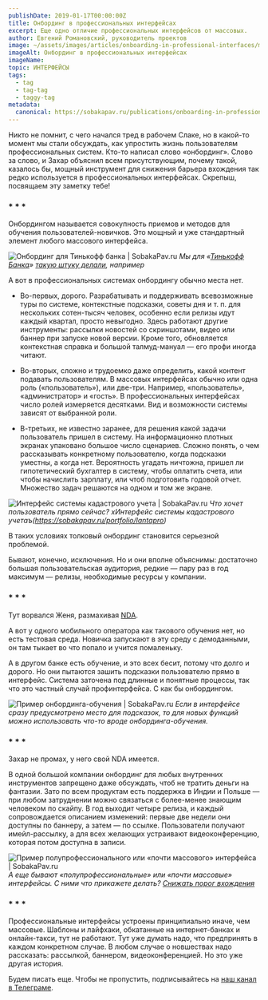 ```yaml
---
publishDate: 2019-01-17T00:00:00Z
title: Онбординг в профессиональных интерфейсах
excerpt: Еще одно отличие профессиональных интерфейсов от массовых.
author: Евгений Романовский, руководитель проектов
image: ~/assets/images/articles/onboarding-in-professional-interfaces/main.jpeg
imageAlt: Онбординг в профессиональных интерфейсах
imageName:                    
topic: ИНТЕРФЕЙСЫ
tags:
  - tag
  - tag-tag
  - taggy-tag
metadata:
  canonical: https://sobakapav.ru/publications/onboarding-in-professional-interfaces
---
```



Никто не помнит, с чего начался тред в рабочем Слаке, но в какой-то момент мы стали обсуждать, как упростить жизнь пользователям профессиональных систем. Кто-то написал слово «онбординг». Слово за слово, и Захар объяснил всем присутствующим, почему такой, казалось бы, мощный инструмент для снижения барьера вхождения так редко используется в профессиональных интерфейсах. Скрепыш, посвящаем эту заметку тебе!

### * * *

Онбордингом называется совокупность приемов и методов для обучения пользователей-новичков. Это мощный и уже стандартный элемент любого массового интерфейса.

![Онбординг для Тинькофф банка | SobakaPav.ru](~/assets/images/articles/onboarding-in-professional-interfaces/1.png)
_Мы для «[Тинькофф Банка](https://www.tbank.ru/)» [такую штуку делали](https://sobakapav.ru/portfolio/tinkoff), например_

А вот в профессиональных системах онбордингу обычно места нет.

- Во-первых, дорого. Разрабатывать и поддерживать всевозможные туры по системе, контекстные подсказки, советы дня и т. п. для нескольких сотен-тысяч человек, особенно если релизы идут каждый квартал, просто невыгодно. Здесь работают другие инструменты: рассылки новостей со скриншотами, видео или баннер при запуске новой версии. Кроме того, обновляется контекстная справка и большой талмуд-мануал — его профи иногда читают.

- Во-вторых, сложно и трудоемко даже определить, какой контент подавать пользователям. В массовых интерфейсах обычно или одна роль («пользователь»), или две-три. Например, «пользователь», «администратор» и «гость». В профессиональных интерфейсах число ролей измеряется десятками. Вид и возможности системы зависят от выбранной роли.

- В-третьих, не известно заранее, для решения какой задачи пользователь пришел в систему. На информационно плотных экранах упаковано большое число сценариев. Сложно понять, о чем рассказывать конкретному пользователю, когда подсказки уместны, а когда нет. Вероятность угадать ничтожна, пришел ли гипотетический бухгалтер в систему, чтобы оплатить счета, или чтобы начислить зарплату, или чтоб подготовить годовой отчет. Множество задач решаются на одном и том же экране.

![Интерфейс системы кадастрового учета | SobakaPav.ru](~/assets/images/articles/onboarding-in-professional-interfaces/2.png)
_Что хочет пользователь прямо сейчас? хИнтерфейс системы кадастрового учетаъ(https://sobakapav.ru/portfolio/lantapro)_

В таких условиях толковый онбординг становится серьезной проблемой.

Бывают, конечно, исключения. Но и они вполне объяснимы: достаточно большая пользовательская аудитория, редкие — пару раз в год максимум — релизы, необходимые ресурсы у компании.


### * * *
Тут ворвался Женя, размахивая [NDA](https://ru.wikipedia.org/wiki/%D0%A1%D0%BE%D0%B3%D0%BB%D0%B0%D1%88%D0%B5%D0%BD%D0%B8%D0%B5_%D0%BE_%D0%BD%D0%B5%D1%80%D0%B0%D0%B7%D0%B3%D0%BB%D0%B0%D1%88%D0%B5%D0%BD%D0%B8%D0%B8).

А вот у одного мобильного оператора как такового обучения нет, но есть тестовая среда. Новичка запускают в эту среду с демоданными, он там тыкает во что попало и учится помаленьку.

А в другом банке есть обучение, и это всех бесит, потому что долго и дорого. Но они пытаются зашить подсказки пользователю прямо в интерфейс. Система заточена под длинные и понятные процессы, так что это частный случай профинтерфейса. С как бы онбордингом.

![Пример онбординга-обучения | SobakaPav.ru](~/assets/images/articles/onboarding-in-professional-interfaces/3.png)
_Если в интерфейсе сразу предусмотрено место для подсказок, то для новых функций можно использовать что-то вроде онбординга-обучения._

### * * *

Захар не промах, у него свой NDA имеется.

В одной большой компании онбординг для любых внутренних инструментов запрещено даже обсуждать, чтоб не тратить деньги на фантазии. Зато по всем продуктам есть поддержка в Индии и Польше — при любом затруднении можно связаться с более-менее знающим человеком по скайпу. В год выходит четыре релиза, и каждый сопровождается описанием изменений: первые две недели они доступны по баннеру, а затем — по ссылке. Пользователи получают имейл-рассылку, а для всех желающих устраивают видеоконференцию, которая потом доступна в записи.

![Пример полупрофессионального или «почти массового» интерфейса | SobakaPav.ru](~/assets/images/articles/onboarding-in-professional-interfaces/4.png)
_А еще бывают «полупрофессиональные» или «почти массовые» интерфейсы. С ними что прикажете делать? [Снижать порог вхождения](https://sobakapav.ru/portfolio/serverscom)_

### * * *

Профессиональные интерфейсы устроены принципиально иначе, чем массовые. Шаблоны и лайфхаки, обкатанные на интернет-банках и онлайн-такси, тут не работают. Тут уже думать надо, что предпринять в каждом конкретном случае. В любом случае о новшествах надо рассказать: рассылкой, баннером, видеоконференцией. Но это уже другая история.

Будем писать еще. Чтобы не пропустить, подписывайтесь на [наш канал в Телеграме](https://t.me/sobakawow).


